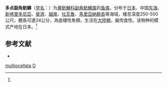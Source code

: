 {{Speciesbox
| taxon = Parapterygotrigla multiocellata
| binomial_authority = (Matsubara, 1937)<ref name='id8532'>{{cite web| url =http://www.bioinfo.cn/db05/BjdwSpecies.php?action=view&id=8532| title =多点副角鲂鮄| work =《中国动物物种编目数据库》| publisher =中国科学院微生物研究所| author =中国科学院动物研究所| accessdate =2009-04-16| deadurl =yes| archiveurl =https://web.archive.org/web/20160305023657/http://www.bioinfo.cn/db05/BjdwSpecies.php?action=view&id=8532| archivedate =2016-03-05}}</ref>
}}

'''多点副角鲂鮄'''（[[学名|学名]]：{{lang|la|''Parapterygotrigla multiocellata''}}）为[[黄鲂鮄科|黄鲂鮄科]][[副角鲂鮄属|副角鲂鮄属]]的[[鱼类|鱼类]]。分布于[[日本|日本]]、中国[[东海|东海]]、[[新喀里多尼亞|新喀里多尼亞]]、[[斐濟|斐濟]]、[[越南|越南]]、[[吐瓦魯|吐瓦魯]]、[[馬里亞納群島|馬里亞納群島]]等海域，棲息深度250-500公尺，體長可達24公分，為底棲性魚類，生活在[[大陸棚|大陸棚]]，屬肉食性。该物种的模式产地在日本。<ref name='id8532'/>

== 参考文献 ==
{{reflist}}
*{{FishBase_species|genus=Pterygotrigla|species=multiocellata|year=2012|month=8}}

{{鮋形目小作品}}
{{Taxonbar|from=Q2396578}}
[[Category:副角鲂鮄属|multiocellata]]
[[Category:_1937年描述的鱼类|D]]